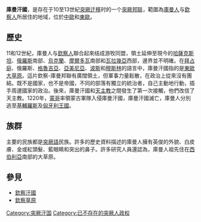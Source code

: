 {{unreferenced|time=2013-06-19T13:48:09+00:00}}
{{Infobox Former Country
|common_name  = 庫曼汗國
|native_name  =  Cumania
|conventional_long_name =庫曼汗國（欽察-庫曼邦聯）
|continent    = 欧亚大陆
|region       = 欧亚大草原
|status       = 汗國
|capital      =  
|common_languages = [[突厥語族|突厥語族]]（[[欽察語|欽察語]]）
|year_start   = 900年
|year_end     = 1220年
|p1           = 
|flag_p1      =
|p2 = 
|p3 = 
|s1           = 
|s2           =  
|image_map    =  State of Cuman-Kipchak (13.) tr.png
|image_map_caption =  [[蒙古入侵|蒙古入侵]]前欽察-庫曼邦聯在歐亞大陸的範圍
|religion     =  騰格里
|title_leader =  
|leader1      =  
|year_leader1 =  
|leader2      =  
|year_leader2 =  
|stat_year1   = 
|stat_area1   = 
}}

'''庫曼汗國'''，是存在于10至13世紀[[突厥遷移|突厥迁移]]时的一个[[突厥|突厥]][[邦联|邦联]]，範圍為[[庫曼人|庫曼人]]与[[欽察人|欽察人]]所居住的地域，位於[[中歐|中歐]]和[[東歐|東歐]]。

==歷史==
11和12世紀，庫曼人与[[欽察人|欽察人]]聯合起來结成游牧同盟，領土延伸至現今的[[哈薩克斯坦|哈薩克斯坦]]、[[俄羅斯|俄羅斯]]南部、[[烏克蘭|烏克蘭]]、[[摩爾多瓦|摩爾多瓦]]南部和[[瓦拉幾亞|瓦拉幾亞]]西部，邊界並不明確。在[[拜占庭|拜占庭]]、俄羅斯、[[格魯吉亞|格魯吉亞]]、[[亞美尼亞|亞美尼亞]]、[[波斯|波斯]]和[[穆斯林|穆斯林]]的語言中，庫曼汗國指的是[[東歐大草原|東歐大草原]]。這片欽察-庫曼邦聯有廣闊領土，但軍事力量鬆散，在政治上從來沒有團結。既不是國家，也不是帝國，不同的部落有獨立的統治者，自己主動地行動，插手周邊國家的政治。後來，庫曼汗國和[[天主教|天主教]]之間發生了第一次接觸，他們改信了天主教。1220年，[[蒙哥|蒙哥]]率領蒙古軍隊入侵庫曼汗國，庫曼汗國滅亡，庫曼人分別逃至[[基輔羅斯|基輔羅斯]]及[[匈牙利王國|匈牙利王國]]。

==族群==
主要的民族都是[[突厥語|突厥語]]民族。許多的歷史資料描述的庫曼人擁有英俊的外貌、白皮膚、金或紅頭髮、藍眼睛和突出的鼻子。許多研究人員還認為，庫曼人祖先住在[[西伯利亞|西伯利亞]]南部的大草原。

==參見==
*[[欽察汗國|欽察汗國]]
*[[欽察草原|欽察草原]]

[[Category:突厥汗国|Category:突厥汗国]]
[[Category:已不存在的突厥人政权|Category:已不存在的突厥人政权]]